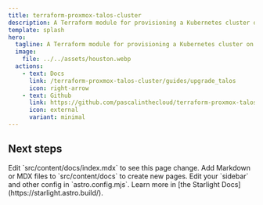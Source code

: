 ```yaml
---
title: terraform-proxmox-talos-cluster
description: A Terraform module for provisioning a Kubernetes cluster on Proxmox using Talos Linux.
template: splash
hero:
  tagline: A Terraform module for provisioning a Kubernetes cluster on Proxmox using Talos Linux!
  image:
    file: ../../assets/houston.webp
  actions:
    - text: Docs
      link: /terraform-proxmox-talos-cluster/guides/upgrade_talos
      icon: right-arrow
    - text: Github
      link: https://github.com/pascalinthecloud/terraform-proxmox-talos-cluster
      icon: external
      variant: minimal
---
```



## Next steps

<CardGrid stagger>
	<Card title="Update content" icon="pencil">
		Edit `src/content/docs/index.mdx` to see this page change.
	</Card>
	<Card title="Add new content" icon="add-document">
		Add Markdown or MDX files to `src/content/docs` to create new pages.
	</Card>
	<Card title="Configure your site" icon="setting">
		Edit your `sidebar` and other config in `astro.config.mjs`.
	</Card>
	<Card title="Read the docs" icon="open-book">
		Learn more in [the Starlight Docs](https://starlight.astro.build/).
	</Card>
</CardGrid>
